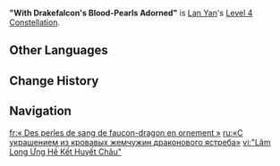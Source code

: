 {{Constellation Infobox
|image         = Constellation "With Drakefalcon's Blood-Pearls Adorned".png
|character     = Lan Yan
|level         = 4
|description   = After Lan Yan uses her Elemental Burst [[Lustrous Moonrise]], the Elemental Mastery of all nearby party members increases by 60 for 12s.
|scale_att1    = 
|scale_att2    = 
|utility1      = Elemental Mastery
|utility2      = 
}}
'''"With Drakefalcon's Blood-Pearls Adorned"''' is [[Lan Yan]]'s [[Level 4 Constellation]].
<!--
==Gameplay Notes==
--><!--
==Preview==
{{Preview
|file = "With Drakefalcon's Blood-Pearls Adorned" Preview
}}
-->
==Other Languages==
{{Other Languages
|en       = "With Drakefalcon's Blood-Pearls Adorned"
|zhs      = 「揽龙鹰兮结血珠」
|zhs_rm   = "Lǎn Lóngyīng xī Jié Xuèzhū"
|zht      = 「攬龍鷹兮結血珠」
|zht_rm   = "Lǎn Lóngyīng xī Jié Xiězhū"
|zh_tl    = 
|ja       = 「龍鷹集いて血珠を成す」
|ja_rm    = "Ryuuyou Sudaite Chidama wo Nasu"{{Assumed}}
|ja_tl    = 
|ko       = 「용매를 모아 혈주를 만드니」
|ko_rm    = 
|ko_tl    = 
|es       = Perlas de sangre dragorrapaces
|es_tl    = Dragonraptor's Blood Pears
|fr       = « Des perles de sang de faucon-dragon en ornement »
|fr_tl    = "Dragon-Falcon's Blood Pearls as Adornment"
|ru       = «С украшением из кровавых жемчужин драконового ястреба»
|ru_tl    = 
|th       = "With Drakefalcon's Blood-Pearls Adorned"
|vi       = "Lãm Long Ưng Hề Kết Huyết Châu"
|vi_tl    = 
|de       = „Mit Blutperlenschmuck, des Drachenfalken Gunst“
|de_tl    = "With Blood Pearl Jewelry, the Drakefalcon's Favor"
|id       = "With Drakefalcon's Blood-Pearls Adorned"
|pt       = "Pérolas Sangrentas Decoradas com Penas do Dragão"
|pt_tl    = 
|tr       = "Ejderşahininin Kan İncileriyle Bezeli"
|tr_tl    = 
|it       = "Adornate di perle di sangue del dragofalco"
|it_tl    = 
}}

==Change History==
{{Change History|5.3}}

==Navigation==
{{Talent Navbox|Lan Yan}}

[[fr:« Des perles de sang de faucon-dragon en ornement »]]
[[ru:«С украшением из кровавых жемчужин драконового ястреба»]]
[[vi:"Lãm Long Ưng Hề Kết Huyết Châu"]]
